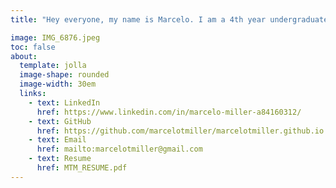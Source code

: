 ```yaml
---
title: "Hey everyone, my name is Marcelo. I am a 4th year undergraduate student at the University of California, Santa Barbara, pursuing a major in Environmental Studies (B.S), with an outside emphasis in Chemistry. Feel free to browse and get to know me a bit more!"

image: IMG_6876.jpeg
toc: false
about: 
  template: jolla
  image-shape: rounded
  image-width: 30em
  links:
    - text: LinkedIn
      href: https://www.linkedin.com/in/marcelo-miller-a84160312/
    - text: GitHub
      href: https://github.com/marcelotmiller/marcelotmiller.github.io.git
    - text: Email
      href: mailto:marcelotmiller@gmail.com
    - text: Resume
      href: MTM_RESUME.pdf
---
```

